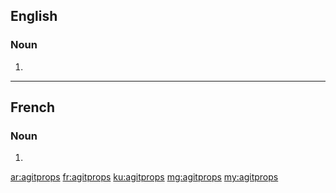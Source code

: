 ==English==

===Noun===
{{head|en|noun plural form}}

# {{plural of|agitprop|lang=en}}

----

==French==

===Noun===
{{head|fr|noun plural form|g=?}}

# {{plural of|agitprop|lang=fr}}

[[ar:agitprops]]
[[fr:agitprops]]
[[ku:agitprops]]
[[mg:agitprops]]
[[my:agitprops]]